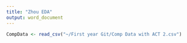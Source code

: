 ```yaml
---
title: "Zhou EDA"
output: word_document
---
```


```r
CompData <- read_csv("~/First year Git/Comp Data with ACT 2.csv")
```
